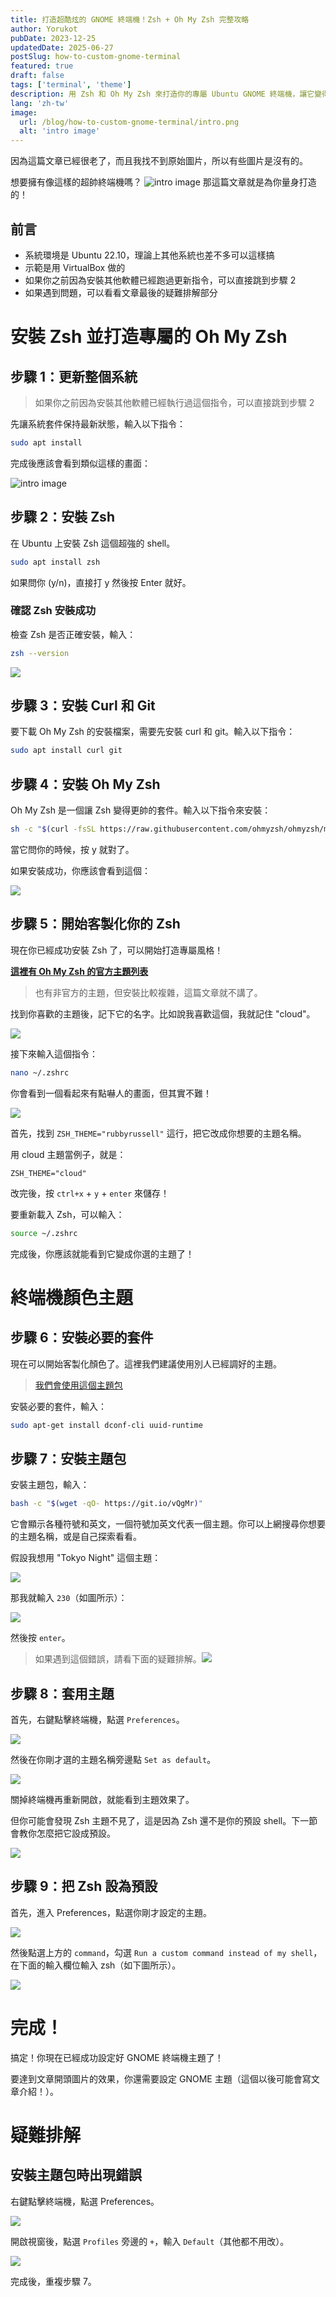 ```yaml
---
title: 打造超酷炫的 GNOME 終端機！Zsh + Oh My Zsh 完整攻略
author: Yorukot
pubDate: 2023-12-25
updatedDate: 2025-06-27
postSlug: how-to-custom-gnome-terminal
featured: true
draft: false
tags: ['terminal', 'theme']
description: 用 Zsh 和 Oh My Zsh 來打造你的專屬 Ubuntu GNOME 終端機，讓它變得超有型！
lang: 'zh-tw'
image:
  url: /blog/how-to-custom-gnome-terminal/intro.png
  alt: 'intro image'
---
```


<Alert type="info">
因為這篇文章已經很老了，而且我找不到原始圖片，所以有些圖片是沒有的。
</Alert>

想要擁有像這樣的超帥終端機嗎？
![intro image](/blog/how-to-custom-gnome-terminal/intro.png)
那這篇文章就是為你量身打造的！

## 前言

- 系統環境是 Ubuntu 22.10，理論上其他系統也差不多可以這樣搞
- 示範是用 VirtualBox 做的
- 如果你之前因為安裝其他軟體已經跑過更新指令，可以直接跳到步驟 2
- 如果遇到問題，可以看看文章最後的疑難排解部分

# 安裝 Zsh 並打造專屬的 Oh My Zsh

## 步驟 1：更新整個系統

> 如果你之前因為安裝其他軟體已經執行過這個指令，可以直接跳到步驟 2

先讓系統套件保持最新狀態，輸入以下指令：

```bash
sudo apt install
```

完成後應該會看到類似這樣的畫面：

![intro image](/blog/how-to-custom-gnome-terminal/intro.png)

## 步驟 2：安裝 Zsh

在 Ubuntu 上安裝 Zsh 這個超強的 shell。

```bash
sudo apt install zsh
```

如果問你 (y/n)，直接打 y 然後按 Enter 就好。

### 確認 Zsh 安裝成功

檢查 Zsh 是否正確安裝，輸入：

```bash
zsh --version
```

![](https://i.imgur.com/xyN5XY2.png)

## 步驟 3：安裝 Curl 和 Git

要下載 Oh My Zsh 的安裝檔案，需要先安裝 curl 和 git。輸入以下指令：

```bash
sudo apt install curl git
```

## 步驟 4：安裝 Oh My Zsh

Oh My Zsh 是一個讓 Zsh 變得更帥的套件。輸入以下指令來安裝：

```bash
sh -c "$(curl -fsSL https://raw.githubusercontent.com/ohmyzsh/ohmyzsh/master/tools/install.sh)"
```

當它問你的時候，按 y 就對了。

如果安裝成功，你應該會看到這個：

![](https://i.imgur.com/zP8EMvC.png)

## 步驟 5：開始客製化你的 Zsh

現在你已經成功安裝 Zsh 了，可以開始打造專屬風格！

[**這裡有 Oh My Zsh 的官方主題列表**](https://github.com/ohmyzsh/ohmyzsh/wiki/Themes)

> 也有非官方的主題，但安裝比較複雜，這篇文章就不講了。

找到你喜歡的主題後，記下它的名字。比如說我喜歡這個，我就記住 "cloud"。

![](https://i.imgur.com/mORlwfs.png)

接下來輸入這個指令：

```bash
nano ~/.zshrc
```

你會看到一個看起來有點嚇人的畫面，但其實不難！

![](https://i.imgur.com/EI2mg4F.png)

首先，找到 `ZSH_THEME="rubbyrussell"` 這行，把它改成你想要的主題名稱。

用 cloud 主題當例子，就是：

`ZSH_THEME="cloud"`

改完後，按 `ctrl+x` + `y` + `enter` 來儲存！

要重新載入 Zsh，可以輸入：

```bash
source ~/.zshrc
```

完成後，你應該就能看到它變成你選的主題了！

# 終端機顏色主題

## 步驟 6：安裝必要的套件

現在可以開始客製化顏色了。這裡我們建議使用別人已經調好的主題。

> [我們會使用這個主題包](https://github.com/Gogh-Co/Gogh)

安裝必要的套件，輸入：

```bash
sudo apt-get install dconf-cli uuid-runtime
```

## 步驟 7：安裝主題包

安裝主題包，輸入：

```bash
bash -c "$(wget -qO- https://git.io/vQgMr)"
```

它會顯示各種符號和英文，一個符號加英文代表一個主題。你可以上網搜尋你想要的主題名稱，或是自己探索看看。

假設我想用 "Tokyo Night" 這個主題：

![](https://i.imgur.com/HPqe3j2.png)

那我就輸入 `230`（如圖所示）：

![](https://i.imgur.com/xBbMqnr.png)

然後按 `enter`。

> 如果遇到這個錯誤，請看下面的疑難排解。![](https://i.imgur.com/AVFdyQ6.png)

## 步驟 8：套用主題

首先，右鍵點擊終端機，點選 `Preferences`。

![](https://i.imgur.com/Ninvspx.png)

然後在你剛才選的主題名稱旁邊點 `Set as default`。

![](https://i.imgur.com/r63e1TY.png)

關掉終端機再重新開啟，就能看到主題效果了。

但你可能會發現 Zsh 主題不見了，這是因為 Zsh 還不是你的預設 shell。下一節會教你怎麼把它設成預設。

![](https://i.imgur.com/r63e1TY.png)

## 步驟 9：把 Zsh 設為預設

首先，進入 Preferences，點選你剛才設定的主題。

![](https://i.imgur.com/SEiDkEm.png)

然後點選上方的 `command`，勾選 `Run a custom command instead of my shell`，在下面的輸入欄位輸入 zsh（如下圖所示）。

![](https://i.imgur.com/xLvSk4n.png)

# 完成！

搞定！你現在已經成功設定好 GNOME 終端機主題了！

要達到文章開頭圖片的效果，你還需要設定 GNOME 主題（這個以後可能會寫文章介紹！）。

# 疑難排解

## 安裝主題包時出現錯誤

右鍵點擊終端機，點選 Preferences。

![](https://i.imgur.com/Ninvspx.png)

開啟視窗後，點選 `Profiles` 旁邊的 `+`，輸入 `Default`（其他都不用改）。

![](https://i.imgur.com/R5hCUNc.png)

完成後，重複步驟 7。